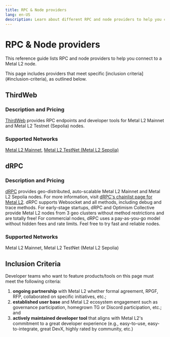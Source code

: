 ```yaml
---
title: RPC & Node providers
lang: en-US
description: Learn about different RPC and node providers to help you connect to a Metal L2 node.
---
```



# RPC & Node providers

This reference guide lists RPC and node providers to help you connect to a Metal L2 node.

<Callout type="default">
  This page includes providers that meet specific [inclusion criteria](#inclusion-criteria), as outlined below. 
</Callout>

## ThirdWeb

### Description and Pricing
[ThirdWeb](https://thirdweb.com/) provides RPC endpoints and developer tools for Metal L2 Mainnet and Metal L2 Testnet (Sepolia) nodes.


### Supported Networks

[Metal L2 Mainnet](https://thirdweb.com/metal-l2), 
[Metal L2 TestNet (Metal L2 Sepolia)](https://thirdweb.com/metal-l2-testnet) 


## dRPC

### Description and Pricing
[dRPC](https://drpc.org) provides geo-distributed, auto-scalable Metal L2 Mainnet and Metal L2 Sepolia nodes. For more information, visit [dRPC's chainlist page for Metal L2](https://drpc.org/chainlist/metall2). dRPC supports Websocket and all methods, including debug and trace methods. 
For early-stage startups, dRPC and Optimism Collective provide Metal L2 nodes from 3 geo clusters without method restrictions and are totally free! 
For commercial nodes, dRPC uses a pay-as-you-go model without hidden fees and rate limits. Feel free to try fast and reliable nodes.

### Supported Networks

Metal L2 Mainnet, 
Metal L2 TestNet (Metal L2 Sepolia) 


## Inclusion Criteria

Developer teams who want to feature products/tools on this page must meet the following criteria:

1.  **ongoing partnership** with Metal L2 whether formal agreement, RPGF, RFP, collaborated on specific initiatives, etc.;
2.  **established user base** and Metal L2 ecosystem engagement such as governance participation, homegrown TG or Discord participation, etc.; and
3.  **actively maintained developer tool** that aligns with Metal L2's commitment to a great developer experience (e.g., easy-to-use, easy-to-integrate, great DevX, highly rated by community, etc.)

